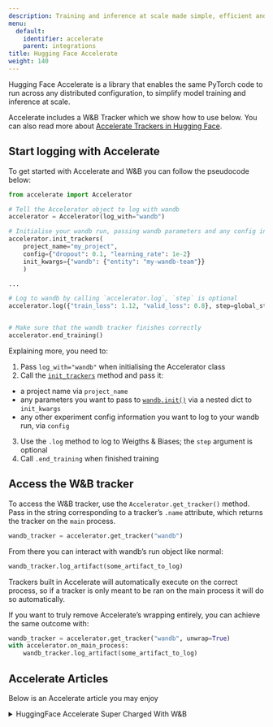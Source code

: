 ```yaml
---
description: Training and inference at scale made simple, efficient and adaptable
menu:
  default:
    identifier: accelerate
    parent: integrations
title: Hugging Face Accelerate
weight: 140
---
```


Hugging Face Accelerate is a library that enables the same PyTorch code to run across any distributed configuration, to simplify model training and inference at scale.

Accelerate includes a W&B Tracker which we show how to use below. You can also read more about [Accelerate Trackers in Hugging Face](https://huggingface.co/docs/accelerate/main/en/usage_guides/tracking).

## Start logging with Accelerate

To get started with Accelerate and W&B you can follow the pseudocode below:

```python
from accelerate import Accelerator

# Tell the Accelerator object to log with wandb
accelerator = Accelerator(log_with="wandb")

# Initialise your wandb run, passing wandb parameters and any config information
accelerator.init_trackers(
    project_name="my_project", 
    config={"dropout": 0.1, "learning_rate": 1e-2}
    init_kwargs={"wandb": {"entity": "my-wandb-team"}}
    )

...

# Log to wandb by calling `accelerator.log`, `step` is optional
accelerator.log({"train_loss": 1.12, "valid_loss": 0.8}, step=global_step)


# Make sure that the wandb tracker finishes correctly
accelerator.end_training()
```

Explaining more, you need to:
1. Pass `log_with="wandb"` when initialising the Accelerator class
2. Call the [`init_trackers`](https://huggingface.co/docs/accelerate/main/en/package_reference/accelerator#accelerate.Accelerator.init_trackers) method and pass it:
- a project name via `project_name`
- any parameters you want to pass to [`wandb.init()`](/ref/python/functions/init) via a nested dict to `init_kwargs`
- any other experiment config information you want to log to your wandb run, via `config`
3. Use the `.log` method to log to Weigths & Biases; the `step` argument is optional
4. Call `.end_training` when finished training

## Access the W&B tracker

To access the W&B tracker, use the `Accelerator.get_tracker()` method. Pass in the string corresponding to a tracker’s `.name` attribute, which returns the tracker on the `main` process.

```python
wandb_tracker = accelerator.get_tracker("wandb")

```
From there you can interact with wandb’s run object like normal:

```python
wandb_tracker.log_artifact(some_artifact_to_log)
```

<Warning>
Trackers built in Accelerate will automatically execute on the correct process, so if a tracker is only meant to be ran on the main process it will do so automatically.

If you want to truly remove Accelerate’s wrapping entirely, you can achieve the same outcome with:

```python
wandb_tracker = accelerator.get_tracker("wandb", unwrap=True)
with accelerator.on_main_process:
    wandb_tracker.log_artifact(some_artifact_to_log)
```
</Warning>

## Accelerate Articles
Below is an Accelerate article you may enjoy

<details>

<summary>HuggingFace Accelerate Super Charged With W&B</summary>

* In this article, we'll look at what HuggingFace Accelerate has to offer and how simple it is to perform distributed training and evaluation, while logging results to W&B.

Read the [Hugging Face Accelerate Super Charged with W&B report](https://wandb.ai/gladiator/HF%20Accelerate%20+%20W&B/reports/Hugging-Face-Accelerate-Super-Charged-with-Weights-Biases--VmlldzoyNzk3MDUx?utm_source=docs&utm_medium=docs&utm_campaign=accelerate-docs).
</details>
<br /><br />